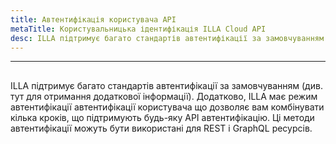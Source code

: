 ```yaml
---
title: Автентифікація користувача API
metaTitle: Користувальницька ідентифікація ILLA Cloud API
desc: ILLA підтримує багато стандартів автентифікації за замовчуванням
---
```


* * *

## <Heading hidden>Автентифікація</Heading>

ILLA підтримує багато стандартів автентифікації за замовчуванням (див. тут для отримання додаткової інформації). 
Додатково, ILLA має режим автентифікації автентифікації користувача що дозволяє вам комбінувати кілька кроків, що підтримують будь-яку API автентифікацію. 
Ці методи автентифікації можуть бути використані для REST і GraphQL ресурсів.
